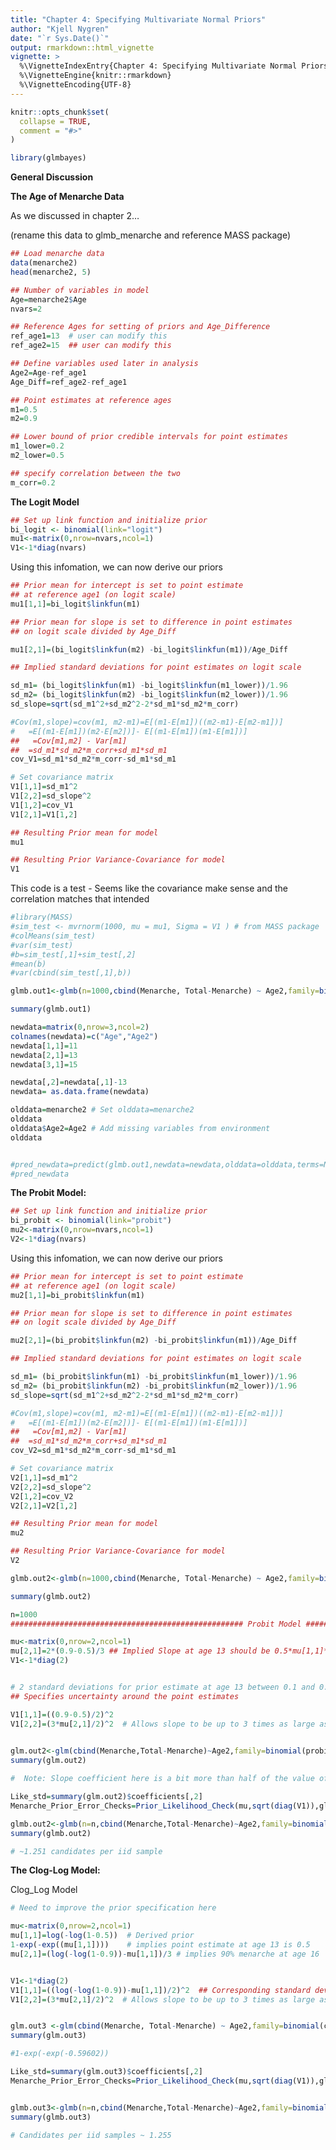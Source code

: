 ```yaml
---
title: "Chapter 4: Specifying Multivariate Normal Priors"
author: "Kjell Nygren"
date: "`r Sys.Date()`"
output: rmarkdown::html_vignette
vignette: >
  %\VignetteIndexEntry{Chapter 4: Specifying Multivariate Normal Priors}
  %\VignetteEngine{knitr::rmarkdown}
  %\VignetteEncoding{UTF-8}
---
```


```r
knitr::opts_chunk$set(
  collapse = TRUE,
  comment = "#>"
)
```

```r
library(glmbayes)
```

**General Discussion**

**The Age of Menarche Data**


As we discussed in chapter 2...

(rename this data to glmb_menarche and reference MASS package) 

```r
## Load menarche data
data(menarche2)
head(menarche2, 5)

```

```r
## Number of variables in model
Age=menarche2$Age
nvars=2

## Reference Ages for setting of priors and Age_Difference
ref_age1=13  # user can modify this
ref_age2=15  ## user can modify this

## Define variables used later in analysis
Age2=Age-ref_age1
Age_Diff=ref_age2-ref_age1

```

```r

## Point estimates at reference ages
m1=0.5  
m2=0.9

## Lower bound of prior credible intervals for point estimates
m1_lower=0.2
m2_lower=0.5

## specify correlation between the two
m_corr=0.2
```



**The Logit Model**

```r

## Set up link function and initialize prior
bi_logit <- binomial(link="logit")
mu1<-matrix(0,nrow=nvars,ncol=1)
V1<-1*diag(nvars)
```


Using this infomation, we can now derive our priors

```r
## Prior mean for intercept is set to point estimate 
## at reference age1 (on logit scale)
mu1[1,1]=bi_logit$linkfun(m1)

## Prior mean for slope is set to difference in point estimates
## on logit scale divided by Age_Diff

mu1[2,1]=(bi_logit$linkfun(m2) -bi_logit$linkfun(m1))/Age_Diff 

## Implied standard deviations for point estimates on logit scale

sd_m1= (bi_logit$linkfun(m1) -bi_logit$linkfun(m1_lower))/1.96
sd_m2= (bi_logit$linkfun(m2) -bi_logit$linkfun(m2_lower))/1.96
sd_slope=sqrt(sd_m1^2+sd_m2^2-2*sd_m1*sd_m2*m_corr)

#Cov(m1,slope)=cov(m1, m2-m1)=E[(m1-E[m1])((m2-m1)-E[m2-m1])]
#   =E[(m1-E[m1])(m2-E[m2])]- E[(m1-E[m1])(m1-E[m1])]
##   =Cov[m1,m2] - Var[m1]
##  =sd_m1*sd_m2*m_corr+sd_m1*sd_m1
cov_V1=sd_m1*sd_m2*m_corr-sd_m1*sd_m1

# Set covariance matrix
V1[1,1]=sd_m1^2
V1[2,2]=sd_slope^2
V1[1,2]=cov_V1
V1[2,1]=V1[1,2]
```


```r
## Resulting Prior mean for model
mu1
```

```r
## Resulting Prior Variance-Covariance for model
V1
```

This code is a test - Seems like the covariance make sense and the correlation matches that intended

```r
#library(MASS)
#sim_test <- mvrnorm(1000, mu = mu1, Sigma = V1 ) # from MASS package
#colMeans(sim_test)
#var(sim_test)
#b=sim_test[,1]+sim_test[,2]
#mean(b)
#var(cbind(sim_test[,1],b))
```



```r
glmb.out1<-glmb(n=1000,cbind(Menarche, Total-Menarche) ~ Age2,family=binomial(logit),mu=mu1,Sigma=V1,Gridtype=1, data=menarche2)
```


```r
summary(glmb.out1)
```

```r
newdata=matrix(0,nrow=3,ncol=2)
colnames(newdata)=c("Age","Age2")
newdata[1,1]=11
newdata[2,1]=13
newdata[3,1]=15

newdata[,2]=newdata[,1]-13
newdata= as.data.frame(newdata)

olddata=menarche2 # Set olddata=menarche2
olddata
olddata$Age2=Age2 # Add missing variables from environment
olddata


#pred_newdata=predict(glmb.out1,newdata=newdata,olddata=olddata,terms=NULL)
#pred_newdata
```





**The Probit Model: **


```r
## Set up link function and initialize prior
bi_probit <- binomial(link="probit")
mu2<-matrix(0,nrow=nvars,ncol=1)
V2<-1*diag(nvars)
```

Using this infomation, we can now derive our priors

```r
## Prior mean for intercept is set to point estimate 
## at reference age1 (on logit scale)
mu2[1,1]=bi_probit$linkfun(m1)

## Prior mean for slope is set to difference in point estimates
## on logit scale divided by Age_Diff

mu2[2,1]=(bi_probit$linkfun(m2) -bi_probit$linkfun(m1))/Age_Diff 

## Implied standard deviations for point estimates on logit scale

sd_m1= (bi_probit$linkfun(m1) -bi_probit$linkfun(m1_lower))/1.96
sd_m2= (bi_probit$linkfun(m2) -bi_probit$linkfun(m2_lower))/1.96
sd_slope=sqrt(sd_m1^2+sd_m2^2-2*sd_m1*sd_m2*m_corr)

#Cov(m1,slope)=cov(m1, m2-m1)=E[(m1-E[m1])((m2-m1)-E[m2-m1])]
#   =E[(m1-E[m1])(m2-E[m2])]- E[(m1-E[m1])(m1-E[m1])]
##   =Cov[m1,m2] - Var[m1]
##  =sd_m1*sd_m2*m_corr+sd_m1*sd_m1
cov_V2=sd_m1*sd_m2*m_corr-sd_m1*sd_m1

# Set covariance matrix
V2[1,1]=sd_m1^2
V2[2,2]=sd_slope^2
V2[1,2]=cov_V2
V2[2,1]=V2[1,2]
```

```r
## Resulting Prior mean for model
mu2
```

```r
## Resulting Prior Variance-Covariance for model
V2
```

```r
glmb.out2<-glmb(n=1000,cbind(Menarche, Total-Menarche) ~ Age2,family=binomial(probit),mu=mu2,Sigma=V2,Gridtype=1, data=menarche2)
```


```r
summary(glmb.out2)
```



```r
n=1000
#################################################### Probit Model ############################################

mu<-matrix(0,nrow=2,ncol=1)
mu[2,1]=2*(0.9-0.5)/3 ## Implied Slope at age 13 should be 0.5*mu[1,1]*(0.9-0.5)/3 
V1<-1*diag(2)


# 2 standard deviations for prior estimate at age 13 between 0.1 and 0.9
## Specifies uncertainty around the point estimates

V1[1,1]=((0.9-0.5)/2)^2 
V1[2,2]=(3*mu[2,1]/2)^2  # Allows slope to be up to 3 times as large as point estimate 

  
glm.out2<-glm(cbind(Menarche,Total-Menarche)~Age2,family=binomial(probit), data=menarche2)
summary(glm.out2)

#  Note: Slope coefficient here is a bit more than half of the value of that in the logit model 

Like_std=summary(glm.out2)$coefficients[,2]
Menarche_Prior_Error_Checks=Prior_Likelihood_Check(mu,sqrt(diag(V1)),glm.out2$coefficients,Like_std)

glmb.out2<-glmb(n=n,cbind(Menarche,Total-Menarche)~Age2,family=binomial(probit),mu=mu,Sigma=V1,Gridtype=1,data=menarche2)
summary(glmb.out2)

# ~1.251 candidates per iid sample
```


**The Clog-Log Model:**

#################################################### Clog_Log Model ############################################

```r

# Need to improve the prior specification here 

mu<-matrix(0,nrow=2,ncol=1)
mu[1,1]=log(-log(1-0.5))  # Derived prior
1-exp(-exp((mu[1,1])))    # implies point estimate at age 13 is 0.5
mu[2,1]=(log(-log(1-0.9))-mu[1,1])/3 # implies 90% menarche at age 16


V1<-1*diag(2)
V1[1,1]=((log(-log(1-0.9))-mu[1,1])/2)^2  ## Corresponding standard deviation
V1[2,2]=(3*mu[2,1]/2)^2  # Allows slope to be up to 3 times as large as point estimate 


glm.out3 <-glm(cbind(Menarche, Total-Menarche) ~ Age2,family=binomial(cloglog), data=menarche2)
summary(glm.out3)

#1-exp(-exp(-0.59602))

Like_std=summary(glm.out3)$coefficients[,2]
Menarche_Prior_Error_Checks=Prior_Likelihood_Check(mu,sqrt(diag(V1)),glm.out3$coefficients,Like_std)


glmb.out3<-glmb(n=n,cbind(Menarche,Total-Menarche)~Age2,family=binomial(cloglog),mu=mu,Sigma=V1,Gridtype=1,data=menarche2)
summary(glmb.out3)

# Candidates per iid samples ~ 1.255

```
